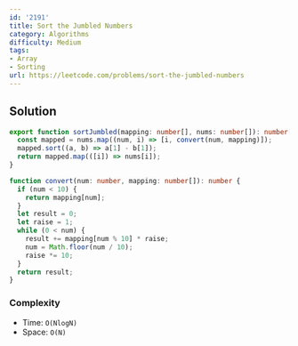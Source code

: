 ```yaml
---
id: '2191'
title: Sort the Jumbled Numbers
category: Algorithms
difficulty: Medium
tags:
- Array
- Sorting
url: https://leetcode.com/problems/sort-the-jumbled-numbers
---
```


## Solution

```typescript filename="solution.ts" copy
export function sortJumbled(mapping: number[], nums: number[]): number[] {
  const mapped = nums.map((num, i) => [i, convert(num, mapping)]);
  mapped.sort((a, b) => a[1] - b[1]);
  return mapped.map(([i]) => nums[i]);
}

function convert(num: number, mapping: number[]): number {
  if (num < 10) {
    return mapping[num];
  }
  let result = 0;
  let raise = 1;
  while (0 < num) {
    result += mapping[num % 10] * raise;
    num = Math.floor(num / 10);
    raise *= 10;
  }
  return result;
}
```

### Complexity

- Time: `O(NlogN)`
- Space: `O(N)`

